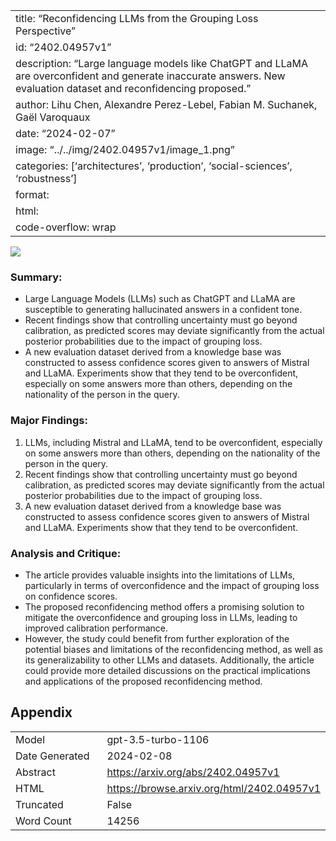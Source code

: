 
---
title: "Reconfidencing LLMs from the Grouping Loss Perspective"
id: "2402.04957v1"
description: "Large language models like ChatGPT and LLaMA are overconfident and generate inaccurate answers. New evaluation dataset and reconfidencing proposed."
author: Lihu Chen, Alexandre Perez-Lebel, Fabian M. Suchanek, Gaël Varoquaux
date: "2024-02-07"
image: "../../img/2402.04957v1/image_1.png"
categories: ['architectures', 'production', 'social-sciences', 'robustness']
format:
  html:
    code-overflow: wrap
---

![](../../img/2402.04957v1/image_1.png)

### Summary:
- Large Language Models (LLMs) such as ChatGPT and LLaMA are susceptible to generating hallucinated answers in a confident tone.
- Recent findings show that controlling uncertainty must go beyond calibration, as predicted scores may deviate significantly from the actual posterior probabilities due to the impact of grouping loss.
- A new evaluation dataset derived from a knowledge base was constructed to assess confidence scores given to answers of Mistral and LLaMA. Experiments show that they tend to be overconfident, especially on some answers more than others, depending on the nationality of the person in the query.

### Major Findings:
1. LLMs, including Mistral and LLaMA, tend to be overconfident, especially on some answers more than others, depending on the nationality of the person in the query.
2. Recent findings show that controlling uncertainty must go beyond calibration, as predicted scores may deviate significantly from the actual posterior probabilities due to the impact of grouping loss.
3. A new evaluation dataset derived from a knowledge base was constructed to assess confidence scores given to answers of Mistral and LLaMA. Experiments show that they tend to be overconfident.

### Analysis and Critique:
- The article provides valuable insights into the limitations of LLMs, particularly in terms of overconfidence and the impact of grouping loss on confidence scores.
- The proposed reconfidencing method offers a promising solution to mitigate the overconfidence and grouping loss in LLMs, leading to improved calibration performance.
- However, the study could benefit from further exploration of the potential biases and limitations of the reconfidencing method, as well as its generalizability to other LLMs and datasets. Additionally, the article could provide more detailed discussions on the practical implications and applications of the proposed reconfidencing method.

## Appendix

|          |          |
|----------|----------|
| Model     | gpt-3.5-turbo-1106       |
| Date Generated     | 2024-02-08       |
| Abstract | [https://arxiv.org/abs/2402.04957v1](https://arxiv.org/abs/2402.04957v1)        |
| HTML     | [https://browse.arxiv.org/html/2402.04957v1](https://browse.arxiv.org/html/2402.04957v1)       |
| Truncated       | False       |
| Word Count       | 14256       |